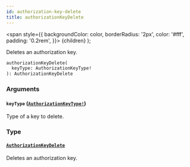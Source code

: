 ```yaml
---
id: authorization-key-delete
title: authorizationKeyDelete
---
```


<span
style={{
      backgroundColor: color,
      borderRadius: '2px',
      color: '#fff',
      padding: '0.2rem',
    }}>
{children}
</span>
);

Deletes an authorization key.

```graphql
authorizationKeyDelete(
  keyType: AuthorizationKeyType!
): AuthorizationKeyDelete

```

### Arguments

#### `keyType` ([`AuthorizationKeyType!`](/api-reference/enums/authorization-key-type.mdx))

Type of a key to delete.

### Type

#### [`AuthorizationKeyDelete`](/api-reference/objects/authorization-key-delete.mdx)

Deletes an authorization key.
